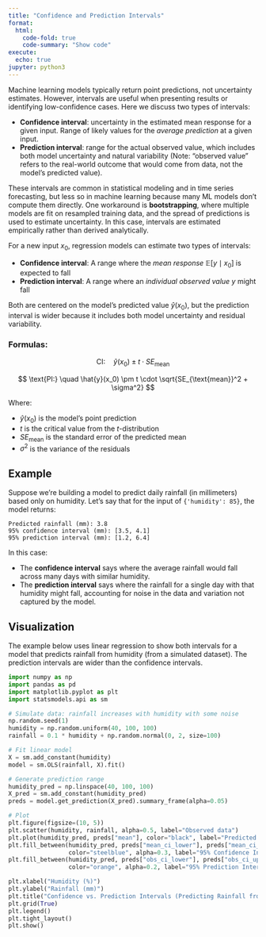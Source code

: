 ```yaml
---
title: "Confidence and Prediction Intervals"
format:
  html:
    code-fold: true
    code-summary: "Show code"
execute:
  echo: true
jupyter: python3
---
```


Machine learning models typically return point predictions, not uncertainty estimates. However, intervals are useful when presenting results or identifying low-confidence cases. Here we discuss two types of intervals:

- **Confidence interval**: uncertainty in the estimated mean response for a given input. Range of likely values for the *average prediction* at a given input.
- **Prediction interval**: range for the actual observed value, which includes both model uncertainty and natural variability (Note: "observed value" refers to the real-world outcome that would come from data, not the model's predicted value).

These intervals are common in statistical modeling and in time series forecasting, but less so in machine learning because many ML models don’t compute them directly. One workaround is **bootstrapping**, where multiple models are fit on resampled training data, and the spread of predictions is used to estimate uncertainty. In this case, intervals are estimated empirically rather than derived analytically.

::: {.callout-note collapse="true" title="More detail: interval formulas"}
For a new input $x_0$, regression models can estimate two types of intervals:

- **Confidence interval**: A range where the *mean response* $\mathbb{E}[y \mid x_0]$ is expected to fall  
- **Prediction interval**: A range where an *individual observed value* $y$ might fall

Both are centered on the model’s predicted value $\hat{y}(x_0)$, but the prediction interval is wider because it includes both model uncertainty and residual variability.


### Formulas:

$$
\text{CI:} \quad \hat{y}(x_0) \pm t \cdot SE_{\text{mean}}
$$

$$
\text{PI:} \quad \hat{y}(x_0) \pm t \cdot \sqrt{SE_{\text{mean}}^2 + \sigma^2}
$$


Where:

- $\hat{y}(x_0)$ is the model’s point prediction  
- $t$ is the critical value from the $t$-distribution  
- $SE_{\text{mean}}$ is the standard error of the predicted mean  
- $\sigma^2$ is the variance of the residuals

:::




## Example

Suppose we're building a model to predict daily rainfall (in millimeters) based only on humidity. Let's say that for the input of `{'humidity': 85}`, the model returns:

```
Predicted rainfall (mm): 3.8  
95% confidence interval (mm): [3.5, 4.1]  
95% prediction interval (mm): [1.2, 6.4]
```

In this case:

- The **confidence interval** says where the average rainfall would fall across many days with similar humidity.
- The **prediction interval** says where the rainfall for a single day with that humidity might fall, accounting for noise in the data and variation not captured by the model.


## Visualization
The example below uses linear regression to show both intervals for a model that predicts rainfall from humidity (from a simulated dataset). The prediction intervals are wider than the confidence intervals.
```python
import numpy as np
import pandas as pd
import matplotlib.pyplot as plt
import statsmodels.api as sm

# Simulate data: rainfall increases with humidity with some noise
np.random.seed(1)
humidity = np.random.uniform(40, 100, 100)
rainfall = 0.1 * humidity + np.random.normal(0, 2, size=100)

# Fit linear model
X = sm.add_constant(humidity)
model = sm.OLS(rainfall, X).fit()

# Generate prediction range
humidity_pred = np.linspace(40, 100, 100)
X_pred = sm.add_constant(humidity_pred)
preds = model.get_prediction(X_pred).summary_frame(alpha=0.05)

# Plot
plt.figure(figsize=(10, 5))
plt.scatter(humidity, rainfall, alpha=0.5, label="Observed data")
plt.plot(humidity_pred, preds["mean"], color="black", label="Predicted (mean)")
plt.fill_between(humidity_pred, preds["mean_ci_lower"], preds["mean_ci_upper"],
                 color="steelblue", alpha=0.3, label="95% Confidence Interval")
plt.fill_between(humidity_pred, preds["obs_ci_lower"], preds["obs_ci_upper"],
                 color="orange", alpha=0.2, label="95% Prediction Interval")

plt.xlabel("Humidity (%)")
plt.ylabel("Rainfall (mm)")
plt.title("Confidence vs. Prediction Intervals (Predicting Rainfall from Humidity)")
plt.grid(True)
plt.legend()
plt.tight_layout()
plt.show()
```